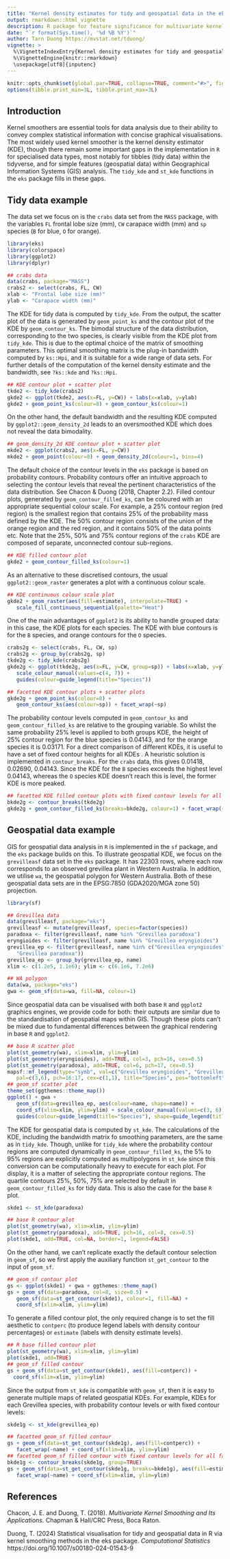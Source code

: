```yaml
---
title: "Kernel density estimates for tidy and geospatial data in the eks package"
output: rmarkdown::html_vignette
description: R package for feature significance for multivariate kernel density estimation
date: "`r format(Sys.time(), '%d %B %Y')`"
author: Tarn Duong https://mvstat.net/tduong/
vignette: >
  %\VignetteIndexEntry{Kernel density estimates for tidy and geospatial data in the eks package}
  %\VignetteEngine{knitr::rmarkdown}
  \usepackage[utf8]{inputenc}
---
```


```r
knitr::opts_chunk$set(global.par=TRUE, collapse=TRUE, comment="#>", fig.width=5, fig.height=5, fig.align="center", dpi=96)
options(tibble.print_min=3L, tibble.print_max=3L)
```

## Introduction 
Kernel smoothers are essential tools for data analysis due to their ability to convey complex statistical information with concise graphical visualisations. The most widely used kernel smoother is the kernel density estimator (KDE), though there remain some important gaps in the implementation in ```R``` for specialised data types, most notably for tibbles (tidy data) within the tidyverse, and for simple features (geospatial data) within Geographical Information Systems (GIS) analysis. The `tidy_kde` and `st_kde` functions in the `eks` package fills in these gaps.

## Tidy data example 
The data set we focus on is the ```crabs``` data set from the ```MASS``` package, with the variables ```FL``` frontal lobe size (mm), ```CW``` carapace width (mm) and ```sp``` species (```B``` for blue, ```O``` for orange). 
```r
library(eks)
library(colorspace)
library(ggplot2)
library(dplyr)

## crabs data 
data(crabs, package="MASS")
crabs2 <- select(crabs, FL, CW)
xlab <- "Frontal lobe size (mm)"
ylab <- "Carapace width (mm)"
```

The KDE for tidy data is computed by ```tidy_kde```. From the output, the scatter plot of the data is generated by ```geom_point_ks``` and the contour plot of the KDE by ```geom_contour_ks```. The bimodal structure of the data  distribution, corresponding to the two species, is clearly visible from the KDE plot from ```tidy_kde```. This is due to the optimal choice of the matrix of smoothing parameters. This optimal smoothing matrix is the plug-in bandwidth computed by ```ks::Hpi```, and it is suitable for a wide range of data sets. For further details of the computation of the kernel density estimate and the bandwidth, see ```?ks::kde``` and ```?ks::Hpi```.

```r
## KDE contour plot + scatter plot
tkde2 <- tidy_kde(crabs2)
gkde2 <- ggplot(tkde2, aes(x=FL, y=CW)) + labs(x=xlab, y=ylab)
gkde2 + geom_point_ks(colour=8) + geom_contour_ks(colour=1)
```

On the other hand, the default bandwidth and the resulting KDE computed by ```ggplot2::geom_density_2d``` leads to an oversmoothed KDE which does not reveal the data bimodality. 
```r
## geom_density_2d KDE contour plot + scatter plot
mkde2 <- ggplot(crabs2, aes(x=FL, y=CW))
mkde2 + geom_point(colour=8) + geom_density_2d(colour=1, bins=4)
```

The default choice of the contour levels in the ```eks``` package is based on probability contours. Probability contours offer an intuitive approach to selecting the contour levels that reveal the pertinent characteristics of the data distribution. See Chacon & Duong (2018, Chapter 2.2). Filled contour plots, generated by ```geom_contour_filled_ks```, can be coloured with an appropriate sequential colour scale. For example, a 25% contour region (red region) is the smallest region that contains 25% of the probability mass defined by the KDE. The 50% contour region consists of the union of the orange region and the red region, and it contains 50% of the data points etc.  Note that the 25%, 50% and 75% contour regions of the ```crabs``` KDE are composed of separate, unconnected contour sub-regions. 

```r
## KDE filled contour plot
gkde2 + geom_contour_filled_ks(colour=1) 
```

As an alternative to these discretised contours, the usual ```ggplot2::geom_raster``` generates a plot with a continuous colour scale.

```r
## KDE continuous colour scale plot
gkde2 + geom_raster(aes(fill=estimate), interpolate=TRUE) + 
   scale_fill_continuous_sequential(palette="Heat")
```

One of the main advantages of ```ggplot2``` is its ability to handle grouped data: in this case, the KDE plots for each species. The KDE with blue contours is for the ```B``` species, and orange contours for the ```O``` species.  
```r
crabs2g <- select(crabs, FL, CW, sp)
crabs2g <- group_by(crabs2g, sp)
tkde2g <- tidy_kde(crabs2g)
gkde2g <- ggplot(tkde2g, aes(x=FL, y=CW, group=sp)) + labs(x=xlab, y=ylab, colour="Species") + 
   scale_colour_manual(values=c(4, 7)) + 
   guides(colour=guide_legend(title="Species"))

## facetted KDE contour plots + scatter plots
gkde2g + geom_point_ks(colour=8) + 
   geom_contour_ks(aes(colour=sp)) + facet_wrap(~sp) 
```

The probability contour levels computed in ```geom_contour_ks``` and ```geom_contour_filled_ks``` are relative to the grouping variable. So whilst the same probability 25% level is applied to both groups KDE, the height of 25% contour region for the blue species is 0.04143, and for the orange species it is 0.03171. 
For a direct comparison of different KDEs, it is useful to have a set of fixed contour heights for all KDEs . A heuristic solution is implemented in ```contour_breaks```. For the ```crabs``` data, this gives 0.01418, 0.02690, 0.04143. Since the KDE for the ```B``` species exceeds the highest level 0.04143, whereas the ```O``` species KDE doesn't reach this is level, the former KDE is more peaked.  

```r
## facetted KDE filled contour plots with fixed contour levels for all facets
bkde2g <- contour_breaks(tkde2g)
gkde2g + geom_contour_filled_ks(breaks=bkde2g, colour=1) + facet_wrap(~sp)
```

## Geospatial data example
GIS for geospatial data analysis in ```R``` is implemented in the ```sf``` package, and the ```eks``` package builds on this. To illustrate geospatial KDE, we focus on the ```grevilleasf``` data set in the ```eks``` package.  It has 22303 rows, where each row corresponds to an observed grevillea plant in Western Australia. In addition, we utilise ```wa```, the geospatial polygon for Western Australia. Both of these geospatial data sets are in the EPSG:7850 (GDA2020/MGA zone 50) projection. 

```r
library(sf)

## Grevillea data
data(grevilleasf, package="eks")
grevilleasf <- mutate(grevilleasf, species=factor(species))
paradoxa <- filter(grevilleasf, name %in% "Grevillea paradoxa")
eryngioides <- filter(grevilleasf, name %in% "Grevillea eryngioides")
grevillea_ep <- filter(grevilleasf, name %in% c("Grevillea eryngioides", 
   "Grevillea paradoxa"))
grevillea_ep <- group_by(grevillea_ep, name)
xlim <- c(1.2e5, 1.1e6); ylim <- c(6.1e6, 7.2e6)

## WA polygon
data(wa, package="eks")
gwa <- geom_sf(data=wa, fill=NA, colour=1)
```

Since geospatial data can be visualised with both base ```R``` and ```ggplot2``` graphics engines, we provide code for both: their outputs are similar due to the standardisation of geospatial maps within GIS. Though these plots can't be mixed due to fundamental differences between the graphical rendering in base ```R``` and ```ggplot2```.     

```r
## base R scatter plot
plot(st_geometry(wa), xlim=xlim, ylim=ylim)
plot(st_geometry(eryngioides), add=TRUE, col=3, pch=16, cex=0.5)
plot(st_geometry(paradoxa), add=TRUE, col=6, pch=17, cex=0.5)
mapsf::mf_legend(type="symb", val=c("Grevillea eryngioides", "Grevillea paradoxa"), 
   pal=c(3,6), pch=16:17, cex=c(1,1), title="Species", pos="bottomleft")
## geom_sf scatter plot 
theme_set(ggthemes::theme_map())
ggplot() + gwa + 
   geom_sf(data=grevillea_ep, aes(colour=name, shape=name)) + 
   coord_sf(xlim=xlim, ylim=ylim) + scale_colour_manual(values=c(3, 6)) + 
   guides(colour=guide_legend(title="Species"), shape=guide_legend(title="Species"))
```

The KDE for geospatial data is computed by ```st_kde```. The calculations of the KDE, including the bandwidth matrix fo smoothing parameters, are the same as in ```tidy_kde```. Though, unlike for ```tidy_kde``` where the probability contour regions are computed dynamically in ```geom_contour_filled_ks```, the 5% to 95% regions are explicitly computed as multipolygons in ```st_kde``` since this conversion can be computationally heavy to execute for each plot. For display, it is a matter of selecting the appropriate contour regions. The quartile contours 25%, 50%, 75% are selected by default in ```geom_contour_filled_ks``` for tidy data. This is also the case for the base ```R``` plot. 

```r
skde1 <- st_kde(paradoxa)

## base R contour plot
plot(st_geometry(wa), xlim=xlim, ylim=ylim)
plot(st_geometry(paradoxa), add=TRUE, pch=16, col=8, cex=0.5)
plot(skde1, add=TRUE, col=NA, border=1, legend=FALSE)
```
On the other hand, we can't replicate exactly the default contour selection in ```geom_sf```, so we first apply the auxiliary function ```st_get_contour``` to the input of ```geom_sf```.  

```r
## geom_sf contour plot
gs <- ggplot(skde1) + gwa + ggthemes::theme_map()
gs + geom_sf(data=paradoxa, col=8, size=0.5) + 
   geom_sf(data=st_get_contour(skde1), colour=1, fill=NA) + 
   coord_sf(xlim=xlim, ylim=ylim)
```

To generate a filled contour plot, the only required change is to set the fill aesthetic to ```contperc``` (to produce legend labels with density contour percentages) or ```estimate``` (labels with density estimate levels).   

```r
## R base filled contour plot
plot(st_geometry(wa), xlim=xlim, ylim=ylim)
plot(skde1, add=TRUE)
## geom_sf filled contour
gs + geom_sf(data=st_get_contour(skde1), aes(fill=contperc)) + 
  coord_sf(xlim=xlim, ylim=ylim) 
```

Since the output from ```st_kde``` is compatible with ```geom_sf```, then it is easy to generate multiple maps of related geospatial KDEs. For example, KDEs for each Grevillea species, with probability contour levels or with fixed contour levels:

```r
skde1g <- st_kde(grevillea_ep)

## facetted geom_sf filled contour
gs + geom_sf(data=st_get_contour(skde1g), aes(fill=contperc)) + 
   facet_wrap(~name) + coord_sf(xlim=xlim, ylim=ylim) 
## facetted geom_sf filled contour with fixed contour levels for all facets
bkde1g <- contour_breaks(skde1g, group=TRUE)
gs + geom_sf(data=st_get_contour(skde1g, breaks=bkde1g), aes(fill=estimate)) +
   facet_wrap(~name) + coord_sf(xlim=xlim, ylim=ylim) 
```

## References

Chacon, J. E. and Duong, T. (2018). _Multivariate Kernel Smoothing and Its Applications._ Chapman & Hall/CRC Press, Boca Raton.

Duong, T. (2024) Statistical visualisation for tidy and geospatial data in R via kernel smoothing methods in the eks package. _Computational Statistics_ https://doi.org/10.1007/s00180-024-01543-9